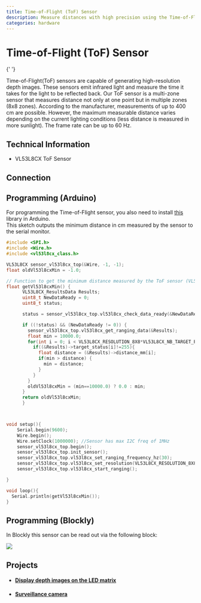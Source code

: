 ```yaml
---
title: Time-of-Flight (ToF) Sensor
description: Measure distances with high precision using the Time-of-Flight sensor.
categories: hardware
---
```



# Time-of-Flight (ToF) Sensor

<ImageWithText
  src={tofSensor}
  alt="Time of Flight (ToF Sensor)"
  title="Time of Flight (ToF Sensor)"
/>{' '}

Time-of-Flight(ToF) sensors are capable of generating high-resolution depth images. 
These sensors emit infrared light and measure the time it takes for the light to be reflected back. Our ToF sensor is a multi-zone sensor that measures distance not only at one point but in multiple zones (8x8 zones). 
According to the manufacturer, measurements of up to 400 cm are possible. However, the maximum measurable distance varies depending on the current lighting conditions (less distance is measured in more sunlight). The frame rate can be up to 60 Hz.


## Technical Information

- VL53L8CX ToF Sensor

## Connection

<TutorialPorts port="i2c" />

## Programming (Arduino)

For programming the Time-of-Flight sensor, you also need to install [this](https://github.com/stm32duino/VL53L8CX/tree/main) library in Arduino.  
This sketch outputs the minimum distance in cm measured by the sensor to the serial monitor.

```cpp
#include <SPI.h>
#include <Wire.h>
#include <vl53l8cx_class.h>

VL53L8CX sensor_vl53l8cx_top(&Wire, -1, -1);
float oldVl53l8cxMin = -1.0;

// Function to get the minimum distance measured by the ToF sensor (VL53L8CX)
float getVl53l8cxMin() {
      VL53L8CX_ResultsData Results;
      uint8_t NewDataReady = 0;
      uint8_t status;

      status = sensor_vl53l8cx_top.vl53l8cx_check_data_ready(&NewDataReady);

      if ((!status) && (NewDataReady != 0)) {
        sensor_vl53l8cx_top.vl53l8cx_get_ranging_data(&Results);
        float min = 10000.0;
        for(int i = 0; i < VL53L8CX_RESOLUTION_8X8*VL53L8CX_NB_TARGET_PER_ZONE; i++) {
          if((&Results)->target_status[i]!=255){
            float distance = (&Results)->distance_mm[i];
            if(min > distance) {
              min = distance;
            }
          }
        }
        oldVl53l8cxMin = (min==10000.0) ? 0.0 : min;
      }
      return oldVl53l8cxMin;
      }



void setup(){
    Serial.begin(9600);
    Wire.begin();
    Wire.setClock(1000000); //Sensor has max I2C freq of 1MHz
    sensor_vl53l8cx_top.begin();
    sensor_vl53l8cx_top.init_sensor();
    sensor_vl53l8cx_top.vl53l8cx_set_ranging_frequency_hz(30);
    sensor_vl53l8cx_top.vl53l8cx_set_resolution(VL53L8CX_RESOLUTION_8X8);
    sensor_vl53l8cx_top.vl53l8cx_start_ranging();

}

void loop(){
  Serial.println(getVl53l8cxMin());
}


```

## Programming (Blockly)
In Blockly this sensor can be read out via the following block:

![](/img/hardware-bilder/tof/tof_block.svg)

## Projects

- #### [Display depth images on the LED matrix](https://sensebox.de/projects/de/2024-04-02-tof-led)
- #### [Surveillance camera](https://sensebox.de/projects/de/2024-04-02-%C3%BCberwachungskamera)

